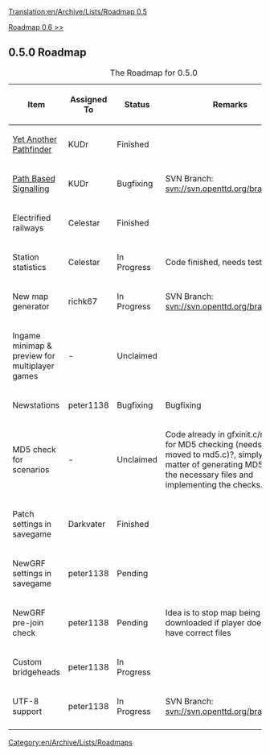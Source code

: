 [[Translation:en/Archive/Lists/Roadmap 0.5]]
[[Category:en/Archive/Lists/Roadmaps]]

[[en/Archive/Lists/Roadmap 0.6|Roadmap 0.6 >>]]
{{en/Current}}
== 0.5.0 Roadmap ==

{| border="1"
|+ The Roadmap for 0.5.0
|-
! Item !! Assigned To !! Status !! Remarks
|-
|[[en/Archive/Manual/Yet Another Pathfinder|Yet Another Pathfinder]] || KUDr
!class="checked" | Finished || 
|-
|[[en/Archive/Manual/Yet Another PBS Patch|Path Based Signalling]] || KUDr
!class="wip" | Bugfixing || SVN Branch: [http://svn.openttd.org/cgi-bin/trac.cgi/browser/branch/pbs svn://svn.openttd.org/branch/pbs]
|-
|Electrified railways || Celestar
!class="checked" | Finished ||
|-
|Station statistics || Celestar
!class="wip" | In Progress || Code finished, needs testing 
|-
|New map generator || richk67
!class="wip" | In Progress || SVN Branch: [http://svn.openttd.org/cgi-bin/trac.cgi/browser/branch/TGP svn://svn.openttd.org/branch/TGP]
|-
|Ingame minimap & preview for multiplayer games || -
!class="unclaimed" | Unclaimed ||
|-
|Newstations || peter1138
!class="wip" | Bugfixing || Bugfixing
|-
|MD5 check for scenarios || -
!class="unclaimed" | Unclaimed || Code already in gfxinit.c/md5.c for MD5 checking (needs to be moved to md5.c)?, simply a matter of generating MD5's for the necessary files and implementing the checks.
|-
|Patch settings in savegame || Darkvater
!class="checked" | Finished ||
|-
|NewGRF settings in savegame || peter1138
!class="claimed" | Pending ||
|-
|NewGRF pre-join check || peter1138
!class="claimed" | Pending || Idea is to stop map being downloaded if player doesn't have correct files
|-
|Custom bridgeheads || peter1138
!class="wip" | In Progress ||
|-
|UTF-8 support || peter1138
!class="wip" | In Progress || SVN Branch: [http://svn.openttd.org/cgi-bin/trac.cgi/browser/branch/utf8 svn://svn.openttd.org/branch/utf8]
|-
|}